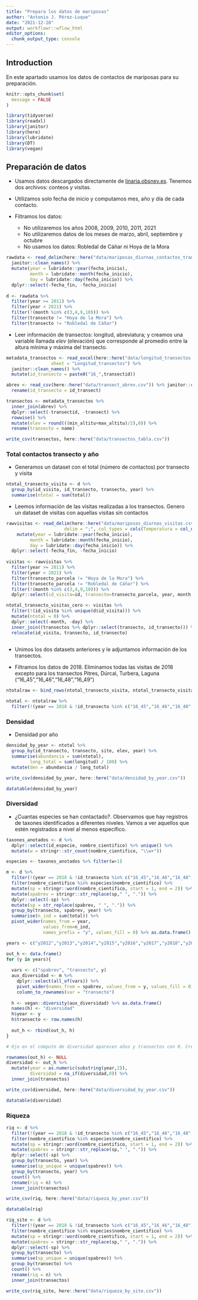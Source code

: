 ```yaml
---
title: "Prepara los datos de mariposas"
author: "Antonio J. Pérez-Luque"
date: "2021-12-28"
output: workflowr::wflow_html
editor_options:
  chunk_output_type: console
---
```


## Introduction

En este apartado usamos los datos de contactos de mariposas para su preparación. 

```r
knitr::opts_chunk$set(
  message = FALSE
)
```


```r
library(tidyverse)
library(readxl)
library(janitor)
library(here)
library(lubridate)
library(DT)
library(vegan)
```

## Preparación de datos 
- Usamos datos descargados directamente de [linaria.obsnev.es](https://linaria.obsnev.es/). Tenemos dos archivos: conteos y visitas. 

- Utilizamos solo fecha de inicio y computamos mes, año y día de cada contacto.

- Filtramos los datos: 
  - No utilizaremos los años 2008, 2009, 2010, 2011, 2021
  - No utilizaremos datos de los meses de marzo, abril, septiembre y octubre 
  - No usamos los datos: Robledal de Cáñar ni Hoya de la Mora 

```r
rawdata <- read_delim(here::here("data/mariposas_diurnas_contactos_transectos.csv"), delim = ";") %>% 
  janitor::clean_names() %>% 
  mutate(year = lubridate::year(fecha_inicio), 
         month = lubridate::month(fecha_inicio), 
         day = lubridate::day(fecha_inicio)) %>% 
  dplyr::select(-fecha_fin, -fecha_inicio)
  
d <- rawdata %>%
  filter(year >= 2011) %>% 
  filter(year < 2021) %>% 
  filter(!(month %in% c(3,4,9,10))) %>% 
  filter(transecto != "Hoya de la Mora") %>% 
  filter(transecto != "Robledal de Cáñar")  
```

- Leer información de transectos: longitud, abreviatura; y creamos una variable llamada *elev* (elevación) que corresponde al promedio entre la altura mínima y máxima del transecto. 

```r
metadata_transectos <- read_excel(here::here("data/longitud_transectos.xlsx"),
                 sheet = "Longitud_transectos") %>% 
  janitor::clean_names() %>% 
  mutate(id_transecto = paste0("16_",transectid))

abrev <- read_csv(here::here("data/transect_abrev.csv")) %>% janitor::clean_names() %>% 
  rename(id_transecto = id_transect)

transectos <- metadata_transectos %>% 
  inner_join(abrev) %>% 
  dplyr::select(-transectid, -transect) %>% 
  rowwise() %>% 
  mutate(elev = round(((min_altitu+max_altitu)/2),0)) %>% 
  rename(transecto = name)

write_csv(transectos, here::here("data/transectos_tabla.csv"))
```

### Total contactos transecto y año

- Generamos un dataset con el total (número de contactos) por transecto y visita 

```r
ntotal_transecto_visita <- d %>% 
  group_by(id_visita, id_transecto, transecto, year) %>% 
  summarise(ntotal = sum(total)) 
```

- Leemos información de las visitas realizadas a los transectos. Genero un dataset de visitas con aquellas visitas sin contactos 

```r
rawvisitas <- read_delim(here::here("data/mariposas_diurnas_visitas.csv"), 
                      delim = ";", col_types = cols(Temperatura = col_number())) %>% janitor::clean_names() %>% 
    mutate(year = lubridate::year(fecha_inicio), 
         month = lubridate::month(fecha_inicio), 
         day = lubridate::day(fecha_inicio)) %>%
  dplyr::select(-fecha_fin, -fecha_inicio)
  
visitas <- rawvisitas %>%
  filter(year >= 2011) %>% 
  filter(year < 2021) %>% 
  filter(transecto_parcela != "Hoya de la Mora") %>% 
  filter(transecto_parcela != "Robledal de Cáñar") %>% 
  filter(!(month %in% c(3,4,9,10))) %>% 
  dplyr::select(id_visita=id, transecto=transecto_parcela, year, month, day) 

ntotal_transecto_visitas_cero <- visitas %>% 
  filter(!(id_visita %in% unique(d$id_visita))) %>% 
  mutate(ntotal = 0) %>% 
  dplyr::select(-month, -day) %>% 
  inner_join((transectos %>% dplyr::select(transecto, id_transecto))) %>% 
  relocate(id_visita, transecto, id_transecto)
  
```

- Unimos los dos datasets anteriores y le adjuntamos información de los transectos. 

- Filtramos los datos de 2018. Eliminamos todas las visitas de 2018 excepto para los transectos Pitres, Dúrcal, Turbera, Laguna ("16_45","16_46","16_48","16_49")
 
```r
ntotalraw <- bind_rows(ntotal_transecto_visita, ntotal_transecto_visitas_cero) %>% inner_join(transectos) 

ntotal <- ntotalraw %>% 
  filter(!(year == 2018 & !id_transecto %in% c("16_45","16_46","16_48","16_49")))
```

### Densidad 

- Densidad por año 

```r
densidad_by_year <- ntotal %>% 
  group_by(id_transecto, transecto, site, elev, year) %>% 
  summarise(abundancia = sum(ntotal), 
         long_total = sum(longitud) / 100) %>% 
  mutate(den = abundancia / long_total)

```

```r
write_csv(densidad_by_year, here::here("data/densidad_by_year.csv"))
```

```r
datatable(densidad_by_year)
```

### Diversidad 

- ¿Cuantas especies se han contactado?. Observamos que hay registros de taxones identificados a diferentes niveles. Vamos a ver aquellos que estén registrados a nivel al menos específico. 

```r
taxones_anotados <- d %>% 
  dplyr::select(id_especie, nombre_cientifico) %>% unique() %>% 
  mutate(w = stringr::str_count(nombre_cientifico, "\\w+"))

especies <- taxones_anotados %>% filter(w>1)
```

```r
m <- d %>% 
  filter(!(year == 2018 & !id_transecto %in% c("16_45","16_46","16_48","16_49"))) %>% 
  filter(nombre_cientifico %in% especies$nombre_cientifico) %>% 
  mutate(sp = stringr::word(nombre_cientifico, start = 1, end = 2)) %>% 
  mutate(spabrev = stringr::str_replace(sp," ", ".")) %>% 
  dplyr::select(-sp) %>% 
  mutate(sp = str_replace(spabrev, " ", ".")) %>% 
  group_by(transecto, spabrev, year) %>% 
  summarise(n_ind = sum(total)) %>% 
  pivot_wider(names_from = year, 
              values_from=n_ind, 
              names_prefix = "y", values_fill = 0) %>% as.data.frame()

years <- c("y2012","y2013","y2014","y2015","y2016","y2017","y2018","y2019","y2020")

out_h <- data.frame() 
for (y in years){ 
  
  vars <- c("spabrev", "transecto", y) 
  aux_diversidad <- m %>% 
    dplyr::select(all_of(vars)) %>% 
    pivot_wider(names_from = spabrev, values_from = y, values_fill = 0) %>% 
    column_to_rownames(var = "transecto")
  
  h <- vegan::diversity(aux_diversidad) %>% as.data.frame()
  names(h) <- "diversidad"
  h$year <- y
  h$transecto <- row.names(h)
  
  out_h <- rbind(out_h, h)
}

# Ojo en el cómputo de diversidad aparecen años y transectos con 0. Creo que es un error. Los dejo con NA 

rownames(out_h) <- NULL 
diversidad <- out_h %>% 
  mutate(year = as.numeric(substring(year,2)),
         diversidad = na_if(diversidad,0)) %>% 
  inner_join(transectos)

write_csv(diversidad, here::here("data/diversidad_by_year.csv"))
```


```r
datatable(diversidad)
```

### Riqueza

```r
riq <- d %>% 
  filter(!(year == 2018 & !id_transecto %in% c("16_45","16_46","16_48","16_49"))) %>% 
  filter(nombre_cientifico %in% especies$nombre_cientifico) %>% 
  mutate(sp = stringr::word(nombre_cientifico, start = 1, end = 2)) %>% 
  mutate(spabrev = stringr::str_replace(sp," ", ".")) %>% 
  dplyr::select(-sp) %>%
  group_by(transecto, year) %>% 
  summarise(sp_unique = unique(spabrev)) %>% 
  group_by(transecto, year) %>% 
  count() %>% 
  rename(riq = n) %>% 
  inner_join(transectos) 

write_csv(riq, here::here("data/riqueza_by_year.csv"))
```

```r
datatable(riq)
```

```r
riq_site <- d %>% 
  filter(!(year == 2018 & !id_transecto %in% c("16_45","16_46","16_48","16_49"))) %>% 
  filter(nombre_cientifico %in% especies$nombre_cientifico) %>% 
  mutate(sp = stringr::word(nombre_cientifico, start = 1, end = 2)) %>% 
  mutate(spabrev = stringr::str_replace(sp," ", ".")) %>% 
  dplyr::select(-sp) %>%
  group_by(transecto) %>% 
  summarise(sp_unique = unique(spabrev)) %>% 
  group_by(transecto) %>% 
  count() %>% 
  rename(riq = n) %>% 
  inner_join(transectos) 

write_csv(riq_site, here::here("data/riqueza_by_site.csv"))
```

